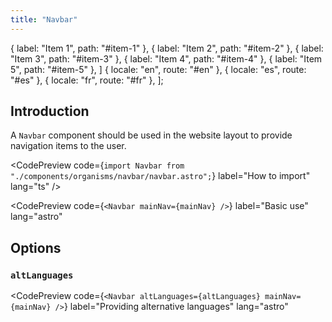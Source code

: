 ```yaml
---
title: "Navbar"
---
```


  { label: "Item 1", path: "#item-1" },
  { label: "Item 2", path: "#item-2" },
  { label: "Item 3", path: "#item-3" },
  { label: "Item 4", path: "#item-4" },
  { label: "Item 5", path: "#item-5" },
]
  { locale: "en", route: "#en" },
  { locale: "es", route: "#es" },
  { locale: "fr", route: "#fr" },
];

## Introduction

A `Navbar` component should be used in the website layout to provide navigation items to the user.

<CodePreview
  code={`import Navbar from "./components/organisms/navbar/navbar.astro";`}
  label="How to import"
  lang="ts"
/>

<CodePreview
  code={`<Navbar mainNav={mainNav} />`}
  label="Basic use"
  lang="astro"
>
  <Navbar mainNav={mainNav} />
</CodePreview>

## Options

### `altLanguages`

<CodePreview
  code={`<Navbar altLanguages={altLanguages} mainNav={mainNav} />`}
  label="Providing alternative languages"
  lang="astro"
>
  <Navbar altLanguages={altLanguages} mainNav={mainNav} />
</CodePreview>
